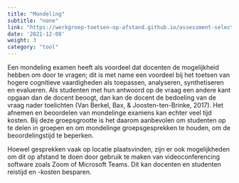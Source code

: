 ```yaml
---
title: "Mondeling"
subtitle: "none"
link: "https://werkgroep-toetsen-op-afstand.github.io/assessment-selection-tool/methods/oral_exam/"
date: '2021-12-08'
weight: 3
category: "tool"
---
```


Een mondeling examen heeft als voordeel dat docenten de mogelijkheid hebben om door te vragen; dit is met name een voordeel bij het toetsen van hogere cognitieve vaardigheden als toepassen, analyseren, synthetiseren en evalueren. Als studenten met hun antwoord op de vraag een andere kant opgaan dan de docent beoogt, dan kan de docent de bedoeling van de vraag nader toelichten (Van Berkel, Bax, & Joosten-ten-Brinke, 2017). Het afnemen en beoordelen van mondelinge examens kan echter veel tijd kosten. Bij deze groepsgrootte is het daarom aanbevolen om studenten op te delen in groepen en om mondelinge groepsgesprekken te houden, om de beoordelingstijd te beperken. 

Hoewel gesprekken vaak op locatie plaatsvinden, zijn er ook mogelijkheden om dit op afstand te doen door gebruik te maken van videoconferencing software zoals Zoom of Microsoft Teams. Dit kan docenten en studenten reistijd en -kosten besparen. 